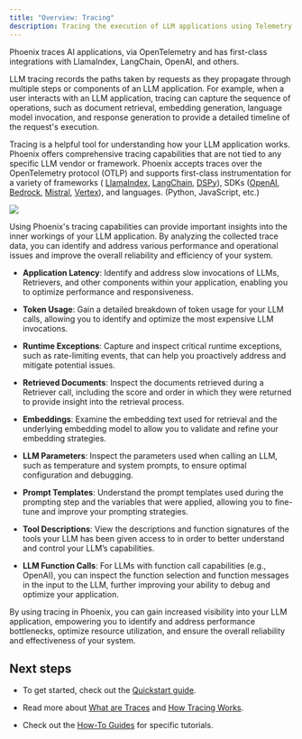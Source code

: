 ```yaml
---
title: "Overview: Tracing"
description: Tracing the execution of LLM applications using Telemetry
---
```


Phoenix traces AI applications, via OpenTelemetry and has first-class integrations with LlamaIndex, LangChain, OpenAI, and others.

LLM tracing records the paths taken by requests as they propagate through multiple steps or components of an LLM application. For example, when a user interacts with an LLM application, tracing can capture the sequence of operations, such as document retrieval, embedding generation, language model invocation, and response generation to provide a detailed timeline of the request's execution.

Tracing is a helpful tool for understanding how your LLM application works. Phoenix offers comprehensive tracing capabilities that are not tied to any specific LLM vendor or framework. Phoenix accepts traces over the OpenTelemetry protocol (OTLP) and supports first-class instrumentation for a variety of frameworks ( [LlamaIndex](https://arize.com/docs/phoenix/integrations/frameworks/llamaindex), [LangChain](https://arize.com/docs/phoenix/integrations/frameworks/langchain), [DSPy](https://arize.com/docs/phoenix/integrations/frameworks/dspy/dspy-tracing)), SDKs ([OpenAI](https://arize.com/docs/phoenix/integrations/llm-providers/openai), [Bedrock](https://arize.com/docs/phoenix/integrations/llm-providers/amazon-bedrock), [Mistral](https://arize.com/docs/phoenix/integrations/llm-providers/mistralai), [Vertex](https://arize.com/docs/phoenix/integrations/llm-providers/vertexai)), and languages. (Python, JavaScript, etc.)

<Frame caption="View the inner workings for your LLM Application">
  <img src="/images/15fe0366-image.jpeg" />
</Frame>

Using Phoenix's tracing capabilities can provide important insights into the inner workings of your LLM application. By analyzing the collected trace data, you can identify and address various performance and operational issues and improve the overall reliability and efficiency of your system.

* **Application Latency**: Identify and address slow invocations of LLMs, Retrievers, and other components within your application, enabling you to optimize performance and responsiveness.

* **Token Usage**: Gain a detailed breakdown of token usage for your LLM calls, allowing you to identify and optimize the most expensive LLM invocations.

* **Runtime Exceptions**: Capture and inspect critical runtime exceptions, such as rate-limiting events, that can help you proactively address and mitigate potential issues.

* **Retrieved Documents**: Inspect the documents retrieved during a Retriever call, including the score and order in which they were returned to provide insight into the retrieval process.

* **Embeddings**: Examine the embedding text used for retrieval and the underlying embedding model to allow you to validate and refine your embedding strategies.

* **LLM Parameters**: Inspect the parameters used when calling an LLM, such as temperature and system prompts, to ensure optimal configuration and debugging.

* **Prompt Templates**: Understand the prompt templates used during the prompting step and the variables that were applied, allowing you to fine-tune and improve your prompting strategies.

* **Tool Descriptions**: View the descriptions and function signatures of the tools your LLM has been given access to in order to better understand and control your LLM’s capabilities.

* **LLM Function Calls**: For LLMs with function call capabilities (e.g., OpenAI), you can inspect the function selection and function messages in the input to the LLM, further improving your ability to debug and optimize your application.

By using tracing in Phoenix, you can gain increased visibility into your LLM application, empowering you to identify and address performance bottlenecks, optimize resource utilization, and ensure the overall reliability and effectiveness of your system.

## Next steps

* To get started, check out the [Quickstart guide](/phoenix/tracing/llm-traces-1).

* Read more about [What are Traces](/phoenix/learn/tracing/what-are-traces) and [How Tracing Works](/phoenix/learn/tracing/how-tracing-works).

* Check out the [How-To Guides](/phoenix/tracing/how-to-tracing) for specific tutorials.



